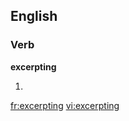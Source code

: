 ==English==

===Verb===
'''excerpting'''

# {{present participle of|[[excerpt]]}}

[[fr:excerpting]]
[[vi:excerpting]]